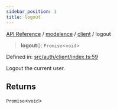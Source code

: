 ```yaml
---
sidebar_position: 1
title: logout
---
```


[API Reference](/api-reference/modelence/client/functions/../../../index) / [modelence](/api-reference/modelence/client/functions/../../index) / [client](/api-reference/modelence/client/functions/../index) / logout

> **logout**(): `Promise`\<`void`\>

Defined in: [src/auth/client/index.ts:59](https://github.com/modelence/modelence/blob/62259b6697571b616c549c71583a3c319522198d/packages/modelence/src/auth/client/index.ts#L59)

Logout the current user.

## Returns

`Promise`\<`void`\>
